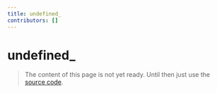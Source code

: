 ```yaml
---
title: undefined_
contributors: []
---
```


# undefined\_

> The content of this page is not yet ready. Until then just use the [source code](https://github.com/fabian-hiller/valibot/blob/main/library/src/schemas/undefined/undefined.ts).
